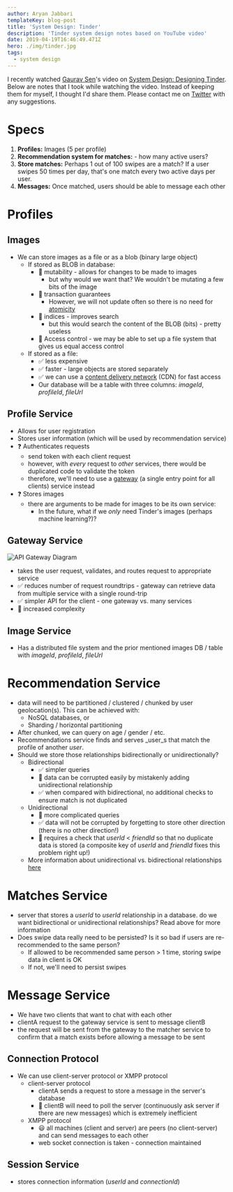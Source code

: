 ```yaml
---
author: Aryan Jabbari
templateKey: blog-post
title: 'System Design: Tinder'
description: 'Tinder system design notes based on YouTube video'
date: 2019-04-19T16:46:49.471Z
hero: ./img/tinder.jpg
tags:
  - system design
---
```

I recently watched [Gaurav Sen](https://www.youtube.com/channel/UCRPMAqdtSgd0Ipeef7iFsKw)'s video on [System Design: Designing Tinder](https://www.youtube.com/watch?v=tndzLznxq40). Below are notes that I took while watching the video. Instead of keeping them for myself, I thought I'd share them. Please contact me on [Twitter](https://twitter.com/AryanJabbari) with any suggestions.

# Specs

1. **Profiles:** Images (5 per profile)
2. **Recommendation system for matches:**  - how many active users?
3. **Store matches:** Perhaps 1 out of 100 swipes are a match? If a user swipes 50 times per day, that's one match every two active days per user.
4. **Messages:** Once matched, users should be able to message each other

# Profiles

## Images

* We can store images as a file or as a blob (binary large object)
  * If stored as BLOB in database:
      * 🚫 mutability - allows for changes to be made to images
          * but why would we want that? We wouldn't be mutating a few bits of the image
      * 🚫 transaction guarantees
          * However, we will not update often so there is no need for [atomicity](https://en.wikipedia.org/wiki/Atomicity_(database_systems))
      * 🚫 indices - improves search
          * but this would search the content of the BLOB (bits) - pretty useless
      * 🚫 Access control - we may be able to set up a file system that gives us equal access control
  * If stored as a file:
      * ✅ less expensive
      * ✅ faster - large objects are stored separately
      * ✅ we can use a [content delivery network](https://en.wikipedia.org/wiki/Content_delivery_network) (CDN) for fast access
      * Our database will be a table with three columns: _imageId_, _profileId_, _fileUrl_

## Profile Service

* Allows for user registration
* Stores user information (which will be used by recommendation service)
* ❓ Authenticates requests
  * send token with each client request
  * however, with _every_ request to _other_ services, there would be duplicated code to validate the token
  * therefore, we'll need to use a [gateway](https://microservices.io/patterns/apigateway.html) (a single entry point for all clients) service instead
* ❓ Stores images
  * there are arguments to be made for images to be its own service:
      * In the future, what if we _only_ need Tinder's images (perhaps machine learning?)?

## Gateway Service

![API Gateway Diagram](/img/apigateway.png "API Gateway basic diagram")

* takes the user request, validates, and routes request to appropriate service
* ✅ reduces number of request roundtrips - gateway can retrieve data from multiple service with a single round-trip
* ✅ simpler API for the client - one gateway vs. many services
* 🚫 increased complexity

## Image Service

* Has a distributed file system and the prior mentioned images DB / table with _imageId_, _profileId_, _fileUrl_

# Recommendation Service

* data will need to be partitioned / clustered / chunked by user geolocation(s). This can be achieved with:
  * NoSQL databases, or
  * Sharding / horizontal partitioning
* After chunked, we can query on age / gender / etc.
* Recommendations service finds and serves _user_s that match the profile of another _user_.
* Should we store those relationships bidirectionally or unidirectionally?
  * Bidirectional
      * ✅ simpler queries
      * 🚫 data can be corrupted easily by mistakenly adding unidirectional relationship
      * ✅ when compared with bidirectional, no additional checks to ensure match is not duplicated
  * Unidirectional
      * 🚫 more complicated queries
      * ✅ data will not be corrupted by forgetting to store other direction (there is no other direction!)
      * 🚫 requires a check that _userId_ < _friendId_ so that no duplicate data is stored (a composite key of _userId_ and _friendId_ fixes this problem right up!)
  * More information about unidirectional vs. bidirectional relationships [here](https://stackoverflow.com/questions/10807900/how-to-store-bidirectional-relationships-in-a-rdbms-like-mysql)

# Matches Service

* server that stores a _userId_ to _userId_ relationship in a database. do we want bidirectional or unidirectional relationships? Read above for more information
* Does swipe data really need to be persisted? Is it so bad if users are re-recommended to the same person?
  * If allowed to be recommended same person > 1 time, storing swipe data in client is OK
  * If not, we'll need to persist swipes

# Message Service

* We have two clients that want to chat with each other
* clientA request to the gateway service is sent to message clientB
* the request will be sent from the gateway to the matcher service to confirm that a match exists before allowing a message to be sent

## Connection Protocol

* We can use client-server protocol or XMPP protocol
  * client-server protocol
      * clientA sends a request to store a message in the server's database
      * 🤮 clientB will need to poll the server (continuously ask server if there are new messages) which is extremely inefficient
  * XMPP protocol
      * 😃 all machines (client and server) are peers (no client-server) and can send messages to each other
      * web socket connection is taken - connection maintained

## Session Service

* stores connection information (_userId_ and _connectionId_)
